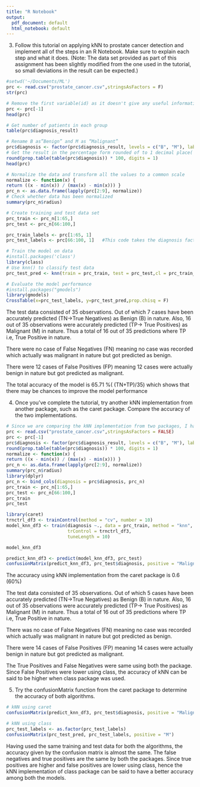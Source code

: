 ```yaml
---
title: "R Notebook"
output:
  pdf_document: default
  html_notebook: default
---
```


3. Follow this tutorial on applying kNN to prostate cancer detection and implement all of the steps in an R Notebook. Make sure to explain each step and what it does. (Note: The data set provided as part of this assignment has been slightly modified from the one used in the tutorial, so small deviations in the result can be expected.)
```r
#setwd('~/Documents/ML')
prc <- read.csv("prostate_cancer.csv",stringsAsFactors = F)
str(prc)
```


```r
# Remove the first variable(id) as it doesn't give any useful information
prc <- prc[-1]
head(prc)
```

```r
# Get number of patients in each group
table(prc$diagnosis_result)
```

```r
# Rename B as”Benign” and M as “Malignant”
prc$diagnosis <- factor(prc$diagnosis_result, levels = c("B", "M"), labels = c("Benign", "Malignant"))
# Get the result in the percentage form rounded of to 1 decimal place( and so it’s digits = 1)
round(prop.table(table(prc$diagnosis)) * 100, digits = 1)  
head(prc)
```

```r
# Normalize the data and transform all the values to a common scale
normalize <- function(x) {
return ((x - min(x)) / (max(x) - min(x))) }
prc_n <- as.data.frame(lapply(prc[2:9], normalize))
# Check whether data has been normalized
summary(prc_n$radius)
```

```r
# Create training and test data set
prc_train <- prc_n[1:65,]
prc_test <- prc_n[66:100,]
```

```r
prc_train_labels <- prc[1:65, 1]
prc_test_labels <- prc[66:100, 1]   #This code takes the diagnosis factor in column 1 of the prc data frame and in turn creates prc_train_labels and prc_test_labels data frame.
```

```r
# Train the model on data
#install.packages('class')
library(class)
# Use knn() to classify test data
prc_test_pred <- knn(train = prc_train, test = prc_test,cl = prc_train_labels, k=10)
```

```r
# Evaluate the model performance
#install.packages("gmodels")
library(gmodels)
CrossTable(x=prc_test_labels, y=prc_test_pred,prop.chisq = F)
```
The test data consisted of 35 observations. Out of which 7 cases have been accurately predicted (TN->True Negatives) as Benign (B) in nature. Also, 16 out of 35 observations were accurately predicted (TP-> True Positives) as Malignant (M) in nature. Thus a total of 16 out of 35 predictions where TP i.e, True Positive in nature.

There were no case of False Negatives (FN) meaning no case was recorded which actually was malignant in nature but got predicted as benign.

There were 12 cases of False Positives (FP) meaning 12 cases were actually benign in nature but got predicted as malignant.

The total accuracy of the model is 65.71 %( (TN+TP)/35) which shows that there may be chances to improve the model performance

4. Once you've complete the tutorial, try another kNN implementation from another package, such as the caret package. Compare the accuracy of the two implementations.
```r
# Since we are comparing the kNN implementation from two packages, I have kept all the steps same for both until training the data on the model. So the training and testing data sets are the same for both in order to compare them more accurately
prc <- read.csv("prostate_cancer.csv",stringsAsFactors = FALSE)
prc <- prc[-1] 
prc$diagnosis <- factor(prc$diagnosis_result, levels = c("B", "M"), labels = c("Benign", "Malignant"))
round(prop.table(table(prc$diagnosis)) * 100, digits = 1)
normalize <- function(x) {
return ((x - min(x)) / (max(x) - min(x))) }
prc_n <- as.data.frame(lapply(prc[2:9], normalize))
summary(prc_n$radius)
library(dplyr)
prc_n <- bind_cols(diagnosis = prc$diagnosis, prc_n)
prc_train <- prc_n[1:65,]
prc_test <- prc_n[66:100,]
prc_train
prc_test
```

```r
library(caret)
trnctrl_df3 <- trainControl(method = "cv", number = 10)
model_knn_df3 <- train(diagnosis ~., data = prc_train, method = "knn", 
                       trControl = trnctrl_df3, 
                       tuneLength = 10)

model_knn_df3

```

```r
predict_knn_df3 <- predict(model_knn_df3, prc_test)
confusionMatrix(predict_knn_df3, prc_test$diagnosis, positive = "Malignant")
```
The accuracy using kNN implementation from the caret package is 0.6 (60%)

The test data consisted of 35 observations. Out of which 5 cases have been accurately predicted (TN->True Negatives) as Benign (B) in nature. Also, 16 out of 35 observations were accurately predicted (TP-> True Positives) as Malignant (M) in nature. Thus a total of 16 out of 35 predictions where TP i.e, True Positive in nature.

There was no case of False Negatives (FN) meaning no case was recorded which actually was malignant in nature but got predicted as benign.

There were 14 cases of False Positives (FP) meaning 14 cases were actually benign in nature but got predicted as malignant.

The True Positives and False Negatives were same using both the package. Since False Positives were lower using class, the accuracy of kNN can be said to be higher when class package was used.

5. Try the confusionMatrix function from the caret package to determine the accuracy of both algorithms.
```r
# kNN using caret
confusionMatrix(predict_knn_df3, prc_test$diagnosis, positive = "Malignant")
```

```r
# kNN using class
prc_test_labels <- as.factor(prc_test_labels)
confusionMatrix(prc_test_pred, prc_test_labels, positive = "M")
```
Having used the same training and test data for both the algorithms, the accuracy given by the confusion matrix is almost the same. The false negatives and true positives are the same by both the packages. Since true positives are higher and false positives are lower using class, hence the kNN implementation of class package can be said to have a better accuracy among both the models.

